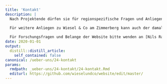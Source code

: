```yaml
---
title: 'Kontakt'
description: |
  Nach Projektende dürfen sie für regionspezifische Fragen und Anliegen die [Ansprechpersonen der einstigen Trägerschaft kontaktieren](https://wieselundco.github.io/website/ueber-uns/27-die-traegerschaft-wir-stellen-uns-vor/).
  
  Für weitere Anliegen zu Wiesel & Co am Zimmerberg kann auch der damalige Projektleiter [Stefan Keller](mailto:umschwung@gmail.com) angeschrieben werden.

  Für Forschungsfragen und Belange der Website bitte wenden an [Nils Ratnaweera](mailto:nils.ratnaweera@zhaw.ch)
date: 2020-01-01
output:
  distill::distill_article:
    self_contained: false
canonical: /ueber-uns/24-kontakt
params:
  rmdpath: _ueber-uns/24-kontakt/24-kontakt.Rmd
  editurl: https://github.com/wieselundco/website/edit/master/
---
```







```r



```

<!--http://wieselundco.ch/ueber-uns/24-kontakt-->
